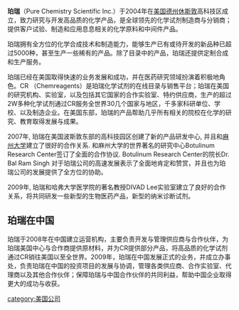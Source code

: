 '''珀瑞'''（Pure Chemistry Scientific Inc.）于2004年在[[美国|美国]][[德克薩斯州|德州]][[休斯敦|休斯敦]]高科技区成立，致力研究与开发高品质的化学产品，是全球领先的化学试剂制造商与分销商；提供客户试验、制造和应用息息相关的化学原料和中间件产品。

珀瑞拥有全方位的化学合成技术和制造能力，能够生产已有或待开发的新品种已超过5000种，甚至生产一些稀有的产品。除了目录中的产品，珀瑞还提供定制合成和生产服务。

珀瑞已经在美国取得快速的业务发展和成功，并在医药研究领域扮演着积极地角色。CR （Chemreagents）是珀瑞化学试剂的在线目录与销售平台；珀瑞在美国的研究机构、实验室，以及包括其它国家的合作实验室、特约供应商，生产的超过2W多种化学试剂通过CR服务全世界30几个国家与地区，千多家科研单位、学校、以及制造企业。在美国东部，珀瑞的产品帮助几乎所有相关的院校在化学的研究、教育取得发展与成果。

2007年, 珀瑞在美国波斯敦东部的高科技园区创建了新的产品研发中心, 并且和[[麻州大学|麻州大学]]建立了很好的合作关系. 和麻州大学的世界著名的研究中心Botulinum Research Center签订了全面的合作协议. Botulinum Research Center的院长Dr. Bal Ram Singh 对于珀瑞公司的高速发展表示了全面地肯定和赞赏，并且也为珀瑞公司的发展提供了全方位的协助。

2009年, 珀瑞和哈弗大学医学院的著名教授DIVAD Lee实验室建立了良好的合作关系，将共同研发一些新型的生物医药产品，新型的纳米诊断试剂。

==珀瑞在中国==
珀瑞于2008年在中国建立运营机构，主要负责开发与管理供应商与合作伙伴，为珀瑞美国中心与合作商提供原材料，并为CR提供部分产品，将高品质的化学试剂通过CR销往美国以至全世界。2009年，珀瑞在中国发展正式的业务，并成立办事处，负责珀瑞在中国的投资项目的发展与协调，管理各类供应商、合作实验室、代理商以及其他合作伙伴；保障珀瑞与中国合作伙伴的共同利益，帮助中国企业取得更大的成功与收获。

[[category:美国公司|category:美国公司]]
